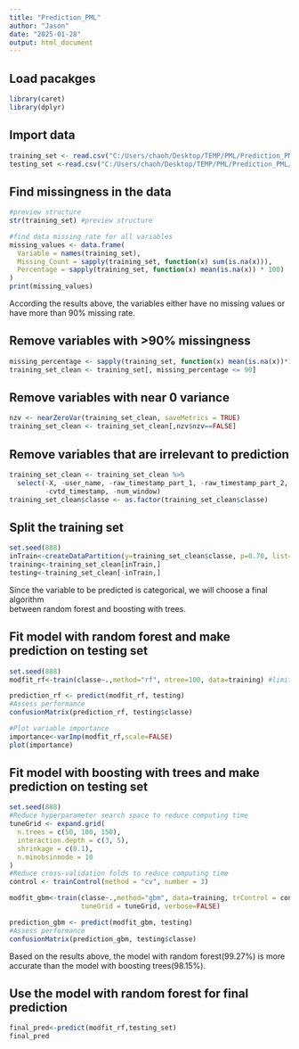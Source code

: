 ```yaml
---
title: "Prediction_PML"
author: "Jason"
date: "2025-01-28"
output: html_document
---
```


## Load pacakges
```r
library(caret)
library(dplyr)

```

## Import data
```r
training_set <- read.csv("C:/Users/chaoh/Desktop/TEMP/PML/Prediction_PML/pml-training.csv")
testing_set <-read.csv("C:/Users/chaoh/Desktop/TEMP/PML/Prediction_PML/pml-testing.csv")
```



## Find missingness in the data 
```r
#preview structure
str(training_set) #preview structure

#find data missing rate for all variables
missing_values <- data.frame(
  Variable = names(training_set),
  Missing_Count = sapply(training_set, function(x) sum(is.na(x))),
  Percentage = sapply(training_set, function(x) mean(is.na(x)) * 100)
)
print(missing_values)
```

According the results above, the variables either have no missing values or have 
more than 90% missing rate. 

## Remove variables with >90% missingness
```r
missing_percentage <- sapply(training_set, function(x) mean(is.na(x))*100)
training_set_clean <- training_set[, missing_percentage <= 90]
```

## Remove variables with near 0 variance
```r
nzv <- nearZeroVar(training_set_clean, saveMetrics = TRUE)
training_set_clean <- training_set_clean[,nzv$nzv==FALSE]
```

## Remove variables that are irrelevant to prediction
```r
training_set_clean <- training_set_clean %>%
  select(-X, -user_name, -raw_timestamp_part_1, -raw_timestamp_part_2, 
         -cvtd_timestamp, -num_window)
training_set_clean$classe <- as.factor(training_set_clean$classe)
```

## Split the training set
```r
set.seed(888)
inTrain<-createDataPartition(y=training_set_clean$classe, p=0.70, list=FALSE)
training<-training_set_clean[inTrain,]
testing<-training_set_clean[-inTrain,]
```

Since the variable to be predicted is categorical, we will choose a final algorithm  
between random forest and boosting with trees. 

## Fit model with random forest and make prediction on testing set 
```r
set.seed(888)
modfit_rf<-train(classe~.,method="rf", ntree=100, data=training) #limit number of trees to 100 to reduce computing time

prediction_rf <- predict(modfit_rf, testing)
#Assess performance
confusionMatrix(prediction_rf, testing$classe) 

#Plot variable importance
importance<-varImp(modfit_rf,scale=FALSE) 
plot(importance)
```

## Fit model with boosting with trees and make prediction on testing set 
```r
set.seed(888)
#Reduce hyperparameter search space to reduce computing time
tuneGrid <- expand.grid(
  n.trees = c(50, 100, 150),  
  interaction.depth = c(3, 5),  
  shrinkage = c(0.1),  
  n.minobsinnode = 10
)
#Reduce cross-validation folds to reduce computing time
control <- trainControl(method = "cv", number = 3) 

modfit_gbm<-train(classe~.,method="gbm", data=training, trControl = control, 
                  tuneGrid = tuneGrid, verbose=FALSE)

prediction_gbm <- predict(modfit_gbm, testing)
#Assess performance
confusionMatrix(prediction_gbm, testing$classe) 
```

Based on the results above, the model with random forest(99.27%) is more accurate than
the model with boosting trees(98.15%). 


## Use the model with random forest for final prediction
```r
final_pred<-predict(modfit_rf,testing_set)
final_pred
```
